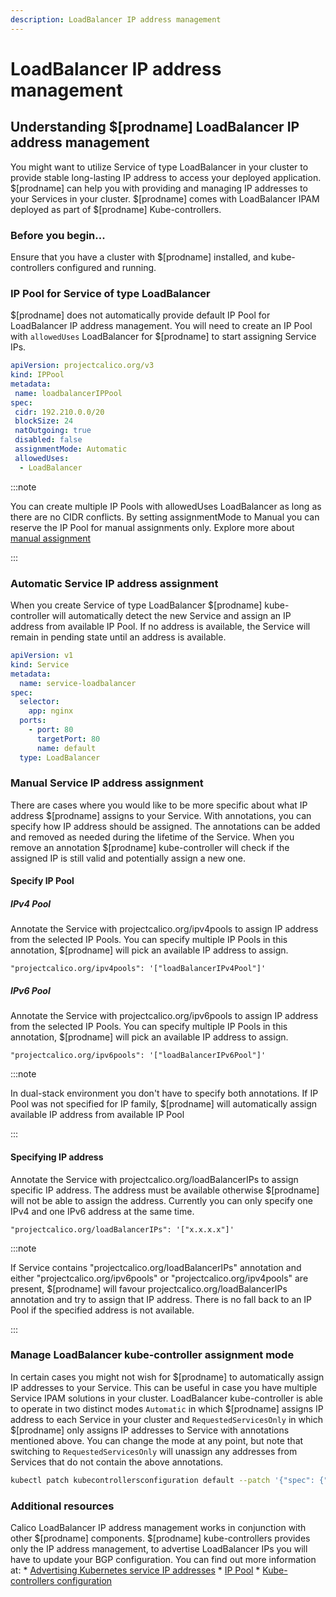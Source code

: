 ```yaml
---
description: LoadBalancer IP address management
---
```



# LoadBalancer IP address management

## Understanding $[prodname] LoadBalancer IP address management

You might want to utilize Service of type LoadBalancer in your cluster to provide stable long-lasting IP address to access your deployed application.
$[prodname] can help you with providing and managing IP addresses to your Services in your cluster. $[prodname] comes with LoadBalancer IPAM deployed as part of $[prodname] Kube-controllers.

### Before you begin...

Ensure that you have a cluster with $[prodname] installed, and kube-controllers configured and running.

### IP Pool for Service of type LoadBalancer

$[prodname] does not automatically provide default IP Pool for LoadBalancer IP address management. You will need to create an IP Pool with `allowedUses` LoadBalancer for $[prodname] to start assigning Service IPs.

```yaml
apiVersion: projectcalico.org/v3
kind: IPPool
metadata:
 name: loadbalancerIPPool
spec:
 cidr: 192.210.0.0/20
 blockSize: 24
 natOutgoing: true
 disabled: false
 assignmentMode: Automatic
 allowedUses:
  - LoadBalancer
```

:::note

You can create multiple IP Pools with allowedUses LoadBalancer as long as there are no CIDR conflicts. By setting assignmentMode to Manual you can reserve the IP Pool for manual assignments only. Explore more about [manual assignment](#manual-service-ip-address-assignment)

:::

### Automatic Service IP address assignment

When you create Service of type LoadBalancer $[prodname] kube-controller will automatically detect the new Service and assign an IP address from available IP Pool. If no address is available, the Service will remain in pending state until an address is available.

```yaml
apiVersion: v1
kind: Service
metadata:
  name: service-loadbalancer
spec:
  selector:
    app: nginx
  ports:
    - port: 80
      targetPort: 80
      name: default
  type: LoadBalancer
```

### Manual Service IP address assignment

There are cases where you would like to be more specific about what IP address $[prodname] assigns to your Service. With annotations, you can specify how IP address should be assigned. The annotations can be added and removed as needed during the lifetime of the Service. When you remove an annotation $[prodname] kube-controller will check if the assigned IP is still valid and potentially assign a new one.

#### Specify IP Pool

##### IPv4 Pool

Annotate the Service with projectcalico.org/ipv4pools to assign IP address from the selected IP Pools. You can specify multiple IP Pools in this annotation, $[prodname] will pick an available IP address to assign.

```
"projectcalico.org/ipv4pools": '["loadBalancerIPv4Pool"]'
```

##### IPv6 Pool

Annotate the Service with projectcalico.org/ipv6pools to assign IP address from the selected IP Pools. You can specify multiple IP Pools in this annotation, $[prodname] will pick an available IP address to assign.

```
"projectcalico.org/ipv6pools": '["loadBalancerIPv6Pool"]'
```

:::note

In dual-stack environment you don't have to specify both annotations. If IP Pool was not specified for IP family, $[prodname] will automatically assign available IP address from available IP Pool

:::

#### Specifying IP address

Annotate the Service with projectcalico.org/loadBalancerIPs to assign specific IP address. The address must be available otherwise $[prodname] will not be able to assign the address. Currently you can only specify one IPv4 and one IPv6 address at the same time.

```
"projectcalico.org/loadBalancerIPs": '["x.x.x.x"]'
```

:::note

If Service contains "projectcalico.org/loadBalancerIPs" annotation and either "projectcalico.org/ipv6pools" or "projectcalico.org/ipv4pools" are present, $[prodname] will favour projectcalico.org/loadBalancerIPs annotation and try to assign that IP address. There is no fall back to an IP Pool if the specified address is not available.

:::

### Manage LoadBalancer kube-controller assignment mode

In certain cases you might not wish for $[prodname] to automatically assign IP addresses to your Service. This can be useful in case you have multiple Service IPAM solutions in your cluster.
LoadBalancer kube-controller is able to operate in two distinct modes ```Automatic``` in which $[prodname] assigns IP address to each Service in your cluster and ```RequestedServicesOnly``` in which $[prodname] only assigns IP addresses to Service with annotations mentioned above.
You can change the mode at any point, but note that switching to ```RequestedServicesOnly``` will unassign any addresses from Services that do not contain the above annotations.

```bash
kubectl patch kubecontrollersconfiguration default --patch '{"spec": {"controllers":{"loadBalancer":{"AssignIPs": "RequestedServicesOnly"}}}}'
```

### Additional resources

Calico LoadBalancer IP address management works in conjunction with other $[prodname] components. $[prodname] kube-controllers provides only the IP address management, to advertise LoadBalancer IPs you will have to update your BGP configuration. You can find out more information at:
	* [Advertising Kubernetes service IP addresses](../../networking/configuring/advertise-service-ips.mdx#advertise-service-load-balancer-ip-addresses)
	* [IP Pool](../../reference/resources/ippool.mdx)
	* [Kube-controllers configuration](../../reference/resources/kubecontrollersconfig.mdx#loadbalancercontroller)
